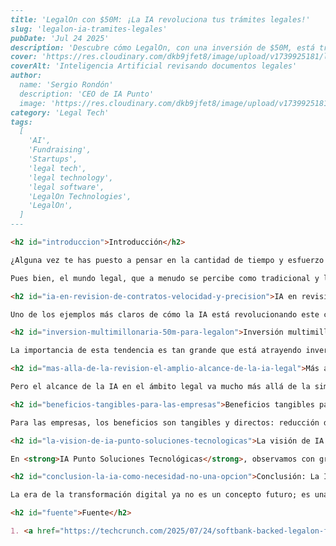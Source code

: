 ```markdown
---
title: 'LegalOn con $50M: ¡La IA revoluciona tus trámites legales!'
slug: 'legalon-ia-tramites-legales'
pubDate: 'Jul 24 2025'
description: 'Descubre cómo LegalOn, con una inversión de $50M, está transformando el sector legal con IA para optimizar la revisión de contratos y otras tareas, liberando a los profesionales de labores repetitivas.'
cover: 'https://res.cloudinary.com/dkb9jfet8/image/upload/v1739925181/legal_ai_concept.png'
coverAlt: 'Inteligencia Artificial revisando documentos legales'
author:
  name: 'Sergio Rondón'
  description: 'CEO de IA Punto'
  image: 'https://res.cloudinary.com/dkb9jfet8/image/upload/v1739925181/sergio_gdcaeh.png'
category: 'Legal Tech'
tags:
  [
    'AI',
    'Fundraising',
    'Startups',
    'legal tech',
    'legal technology',
    'legal software',
    'LegalOn Technologies',
    'LegalOn',
  ]
---

<h2 id="introduccion">Introducción</h2>

¿Alguna vez te has puesto a pensar en la cantidad de tiempo y esfuerzo que invierten los equipos legales, tanto en grandes corporaciones como en pequeñas empresas, en revisar contratos, documentos y normativas? Es una labor esencial, sí, pero también es conocida por ser repetitiva, minuciosamente detallada y, seamos honestos, a veces un poco aburrida. Imagina pilas y pilas de contratos, cada uno con sus cláusulas, riesgos y particularidades, esperando ser analizados con precisión milimétrica para evitar cualquier error que pudiera costarle mucho a una empresa.

Pues bien, el mundo legal, que a menudo se percibe como tradicional y lento para adoptar nuevas tecnologías, está viviendo una transformación silenciosa, pero profunda, impulsada por la <strong>inteligencia artificial</strong>. Lo que antes parecía una tarea titánica y exclusivamente humana, hoy está siendo optimizado de formas que hace pocos años eran inimaginables. La IA no viene a reemplazar a los profesionales del derecho, sino a darles superpoderes, liberándolos de las tareas más tediosas para que puedan centrarse en lo que realmente importa: la estrategia, el análisis complejo y la toma de decisiones críticas.

<h2 id="ia-en-revision-de-contratos-velocidad-y-precision">IA en revisión de contratos: velocidad y precisión</h2>

Uno de los ejemplos más claros de cómo la IA está revolucionando este campo es a través del software de revisión de contratos. Piensa en la capacidad de una máquina para leer y entender un contrato en segundos, identificando cláusulas problemáticas, inconsistencias o ausencias clave que un ojo humano tardaría horas, incluso días, en descubrir. No solo es una cuestión de velocidad, sino de precisión. La IA puede procesar volúmenes masivos de información sin cansarse ni cometer errores por fatiga, garantizando una revisión exhaustiva y consistente en cada documento. Esto es crucial en entornos empresariales donde cada detalle legal cuenta y un error puede tener consecuencias significativas.

<h2 id="inversion-multimillonaria-50m-para-legalon">Inversión multimillonaria: $50M para LegalOn</h2>

La importancia de esta tendencia es tan grande que está atrayendo inversiones multimillonarias. Recientemente, hemos visto cómo una empresa que se dedica justamente a esto, a proporcionar software de revisión de contratos potenciado por IA para equipos legales internos, ha logrado una inyección de capital de **50 millones de dólares**. Esta inversión no es solo una cifra impresionante; es una señal rotunda del mercado, una validación de que la inteligencia artificial no es solo el futuro, sino el presente en el ámbito legal. Demuestra la confianza en que estas soluciones no solo son viables, sino que son fundamentales para la eficiencia y competitividad de las empresas hoy en día.

<h2 id="mas-alla-de-la-revision-el-amplio-alcance-de-la-ia-legal">Más allá de la revisión: el amplio alcance de la IA legal</h2>

Pero el alcance de la IA en el ámbito legal va mucho más allá de la simple revisión de contratos. Estamos hablando de herramientas que pueden ayudar en la investigación legal, analizando miles de precedentes y jurisprudencia en un abrir y cerrar de ojos para encontrar la información más relevante. También en la gestión de litigios, prediciendo resultados basados en datos históricos, o en la automatización de la redacción de documentos rutinarios, como acuerdos de confidencialidad o cartas estándar. Todo esto significa que los abogados pueden dedicar su valioso tiempo a tareas de mayor valor, como asesorar estratégicamente a sus clientes, negociar acuerdos complejos o desarrollar nuevas líneas de servicio. Se trata de pasar de lo operacional a lo estratégico.

<h2 id="beneficios-tangibles-para-las-empresas">Beneficios tangibles para las empresas</h2>

Para las empresas, los beneficios son tangibles y directos: reducción de costos operativos, mitigación de riesgos legales, aceleración en los ciclos de negociación y una mayor agilidad en la toma de decisiones empresariales. Al tener procesos legales más eficientes, las compañías pueden moverse más rápido, responder a las oportunidades del mercado con mayor celeridad y, en última instancia, ser más rentables. La inteligencia artificial está democratizando el acceso a herramientas que antes solo estaban al alcance de las firmas más grandes o con presupuestos ilimitados.

<h2 id="la-vision-de-ia-punto-soluciones-tecnologicas">La visión de IA Punto Soluciones Tecnológicas</h2>

En <strong>IA Punto Soluciones Tecnológicas</strong>, observamos con gran interés y entusiasmo cómo la inteligencia artificial está redefiniendo los límites de lo posible en todas las industrias. Esta noticia sobre la inversión en tecnología legal es un claro ejemplo de cómo la IA puede optimizar procesos complejos y generar un valor inmenso, incluso en campos tan especializados como el derecho. Nuestra misión en IA Punto es precisamente esa: traer soluciones tecnológicas avanzadas, impulsadas por IA, que resuelvan desafíos reales y cotidianos para nuestros clientes, permitiéndoles transformar sus operaciones, ser más eficientes y competitivos. Así como la IA está dando un impulso gigante al sector legal, en IA Punto estamos comprometidos a ofrecer esa misma ventaja competitiva en los desafíos particulares de su negocio.

<h2 id="conclusion-la-ia-como-necesidad-no-una-opcion">Conclusión: La IA como necesidad, no una opción</h2>

La era de la transformación digital ya no es un concepto futuro; es una realidad que se vive y se siente en cada sector. Adoptar la inteligencia artificial no es solo una opción, sino una necesidad para cualquier organización que busque mantenerse relevante y prosperar en el dinámico panorama actual. Es el momento de explorar cómo estas herramientas pueden beneficiar a tu equipo legal, a tu empresa y, en general, a la forma en que haces negocios. La IA no viene a complicar, sino a simplificar y potenciar.

<h2 id="fuente">Fuente</h2>

1. <a href="https://techcrunch.com/2025/07/24/softbank-backed-legalon-fuels-ai-for-in-house-legal-team-with-50m-series-e/" target="_blank" rel="noopener noreferrer">TechCrunch: SoftBank-backed LegalOn fuels AI for in-house legal team with $50M Series E</a>
```